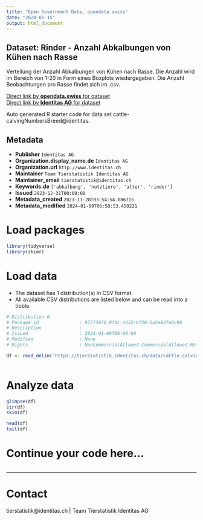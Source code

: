 ```yaml
---
title: "Open Government Data, opendata.swiss"
date: "2024-01-15"
output: html_document
---
```


## Dataset: Rinder - Anzahl Abkalbungen von Kühen nach Rasse

Verteilung der Anzahl Abkalbungen von Kühen nach Rasse. Die Anzahl wird im Bereich von 1-20 in Form eines Boxplots wiedergegeben. Die Anzahl Beobachtungen pro Rasse findet sich im .csv.

[Direct link by **opendata.swiss** for dataset](https://opendata.swiss/de/dataset/rinder-anzahl-abkalbungen-von-kuhen-nach-rasse)<br>
[Direct link by **Identitas AG** for dataset](https://tierstatistik.identitas.ch/)

Auto generated R starter code for data set cattle-calvingNumbersBreed@identitas.

## Metadata

- **Publisher** `Identitas AG`
- **Organization.display_name.de** `Identitas AG`
- **Organization.url** `http://www.identitas.ch`
- **Maintainer** `Team Tierstatistik Identitas AG`
- **Maintainer_email** `tierstatistik@identitas.ch`
- **Keywords.de** `['abkalbung', 'nutztiere', 'alter', 'rinder']`
- **Issued** `2023-12-31T00:00:00`
- **Metadata_created** `2023-11-28T03:54:54.086715`
- **Metadata_modified** `2024-01-09T06:58:53.450221`


# Load packages

```r

library(tidyverse)
library(skimr)

```

# Load data

-   The dataset has 1 distribution(s) in CSV format.
-   All available CSV distributions are listed below and can be read into a tibble.

```r

# Distribution 0
# Package_id               : 975f3870-9fdc-4422-bf20-5a5e8dfe6c96
# Description              : 
# Issued                   : 2024-01-08T00:00:00
# Modified                 : None
# Rights                   : NonCommercialAllowed-CommercialAllowed-ReferenceRequired

df <- read_delim('https://tierstatistik.identitas.ch/data/cattle-calvingNumbersBreed.csv')



```

# Analyze data

```r

glimpse(df)
str(df)
skim(df)

head(df)
tail(df)

```

# Continue your code here...

```r

```

------------------------------------------------------------------------

# Contact

tierstatistik@identitas.ch | Team Tierstatistik Identitas AG
